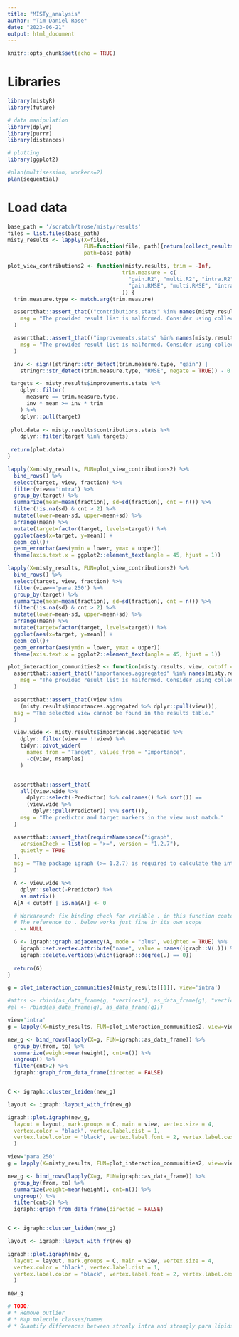 ```yaml
---
title: "MISTy_analysis"
author: "Tim Daniel Rose"
date: "2023-06-21"
output: html_document
---
```


```r
knitr::opts_chunk$set(echo = TRUE)
```

# Libraries
```r
library(mistyR)
library(future)

# data manipulation
library(dplyr)
library(purrr)
library(distances)

# plotting
library(ggplot2)

#plan(multisession, workers=2)
plan(sequential)
```


# Load data
```r
base_path = '/scratch/trose/misty/results'
files = list.files(base_path)
misty_results <- lapply(X=files, 
                        FUN=function(file, path){return(collect_results(file.path(path, file)))}, 
                        path=base_path)
```



```r
plot_view_contributions2 <- function(misty.results, trim = -Inf,
                                    trim.measure = c(
                                      "gain.R2", "multi.R2", "intra.R2",
                                      "gain.RMSE", "multi.RMSE", "intra.RMSE"
                                    )) {
  trim.measure.type <- match.arg(trim.measure)

  assertthat::assert_that(("contributions.stats" %in% names(misty.results)),
    msg = "The provided result list is malformed. Consider using collect_results()."
  )

  assertthat::assert_that(("improvements.stats" %in% names(misty.results)),
    msg = "The provided result list is malformed. Consider using collect_results()."
  )

  inv <- sign((stringr::str_detect(trim.measure.type, "gain") |
    stringr::str_detect(trim.measure.type, "RMSE", negate = TRUE)) - 0.5)

 targets <- misty.results$improvements.stats %>%
    dplyr::filter(
      measure == trim.measure.type,
      inv * mean >= inv * trim
    ) %>%
    dplyr::pull(target)
 
 plot.data <- misty.results$contributions.stats %>%
    dplyr::filter(target %in% targets)
 
 return(plot.data)
}

lapply(X=misty_results, FUN=plot_view_contributions2) %>% 
  bind_rows() %>%
  select(target, view, fraction) %>%
  filter(view=='intra') %>%
  group_by(target) %>%
  summarize(mean=mean(fraction), sd=sd(fraction), cnt = n()) %>%
  filter(!is.na(sd) & cnt > 2) %>%
  mutate(lower=mean-sd, upper=mean+sd) %>%
  arrange(mean) %>%
  mutate(target=factor(target, levels=target)) %>%
  ggplot(aes(x=target, y=mean)) +
  geom_col()+
  geom_errorbar(aes(ymin = lower, ymax = upper))
  theme(axis.text.x = ggplot2::element_text(angle = 45, hjust = 1))

lapply(X=misty_results, FUN=plot_view_contributions2) %>% 
  bind_rows() %>%
  select(target, view, fraction) %>%
  filter(view=='para.250') %>%
  group_by(target) %>%
  summarize(mean=mean(fraction), sd=sd(fraction), cnt = n()) %>%
  filter(!is.na(sd) & cnt > 2) %>%
  mutate(lower=mean-sd, upper=mean+sd) %>%
  arrange(mean) %>%
  mutate(target=factor(target, levels=target)) %>%
  ggplot(aes(x=target, y=mean)) +
  geom_col()+
  geom_errorbar(aes(ymin = lower, ymax = upper))
  theme(axis.text.x = ggplot2::element_text(angle = 45, hjust = 1))
```


```r
plot_interaction_communities2 <- function(misty.results, view, cutoff = 1) {
  assertthat::assert_that(("importances.aggregated" %in% names(misty.results)),
    msg = "The provided result list is malformed. Consider using collect_results()."
  )

  assertthat::assert_that((view %in%
    (misty.results$importances.aggregated %>% dplyr::pull(view))),
  msg = "The selected view cannot be found in the results table."
  )

  view.wide <- misty.results$importances.aggregated %>%
    dplyr::filter(view == !!view) %>%
    tidyr::pivot_wider(
      names_from = "Target", values_from = "Importance",
      -c(view, nsamples)
    )


  assertthat::assert_that(
    all((view.wide %>%
      dplyr::select(-Predictor) %>% colnames() %>% sort()) ==
      (view.wide %>%
        dplyr::pull(Predictor)) %>% sort()),
    msg = "The predictor and target markers in the view must match."
  )

  assertthat::assert_that(requireNamespace("igraph",
    versionCheck = list(op = ">=", version = "1.2.7"),
    quietly = TRUE
  ),
  msg = "The package igraph (>= 1.2.7) is required to calculate the interaction communities."
  )

  A <- view.wide %>%
    dplyr::select(-Predictor) %>%
    as.matrix()
  A[A < cutoff | is.na(A)] <- 0

  # Workaround: fix binding check for variable . in this function context.
  # The reference to . below works just fine in its own scope
  . <- NULL

  G <- igraph::graph.adjacency(A, mode = "plus", weighted = TRUE) %>%
    igraph::set.vertex.attribute("name", value = names(igraph::V(.))) %>%
    igraph::delete.vertices(which(igraph::degree(.) == 0))
 
  return(G) 
}

g = plot_interaction_communities2(misty_results[[1]], view='intra')

#attrs <- rbind(as_data_frame(g, "vertices"), as_data_frame(g1, "vertices")) %>% unique()
#el <- rbind(as_data_frame(g), as_data_frame(g1))
```
```r
view='intra'
g = lapply(X=misty_results, FUN=plot_interaction_communities2, view=view, cutoff=0)

new_g <- bind_rows(lapply(X=g, FUN=igraph::as_data_frame)) %>%
  group_by(from, to) %>%
  summarize(weight=mean(weight), cnt=n()) %>%
  ungroup() %>%
  filter(cnt>2) %>%
  igraph::graph_from_data_frame(directed = FALSE)


C <- igraph::cluster_leiden(new_g)

layout <- igraph::layout_with_fr(new_g)

igraph::plot.igraph(new_g,
  layout = layout, mark.groups = C, main = view, vertex.size = 4,
  vertex.color = "black", vertex.label.dist = 1,
  vertex.label.color = "black", vertex.label.font = 2, vertex.label.cex = 0.66
  )
```



```r
view='para.250'
g = lapply(X=misty_results, FUN=plot_interaction_communities2, view=view, cutoff=0)

new_g <- bind_rows(lapply(X=g, FUN=igraph::as_data_frame)) %>%
  group_by(from, to) %>%
  summarize(weight=mean(weight), cnt=n()) %>%
  ungroup() %>%
  filter(cnt>2) %>%
  igraph::graph_from_data_frame(directed = FALSE)


C <- igraph::cluster_leiden(new_g)

layout <- igraph::layout_with_fr(new_g)

igraph::plot.igraph(new_g,
  layout = layout, mark.groups = C, main = view, vertex.size = 4,
  vertex.color = "black", vertex.label.dist = 1,
  vertex.label.color = "black", vertex.label.font = 2, vertex.label.cex = 0.66
  )
```
```r
new_g
```



```r
# TODO:
# * Remove outlier
# * Map molecule classes/names
# * Quantify differences between stronly intra and strongly para lipids
```




























